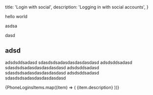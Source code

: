 
  title: 'Login with social',
  description: 'Logging in with social accounts',
}

hello world

asdsa

dasd

## adsd

adsdsddsadasd sdasdsdsadasdasdasdasdasd adsdsddsadasd sdasdsdsadasdasdasdasdasd adsdsddsadasd sdasdsdsadasdasdasdasdasd adsdsddsadasd sdasdsdsadasdasdasdasdasd

<div className="grid grid-cols-12 gap-10 not-prose py-16">
  {PhoneLoginsItems.map((item) => (  
    <Link href={`/${item.url}`} key={item.name} passHref>
      <a className="col-span-4">
        <IconPanel
          title={item.name}
          span="col-span-6"
          icon={item.icon}
          isDarkMode={item.isDarkMode}
        >
          {item.description}
        </IconPanel>
      </a>
    </Link>
))}

</div>


